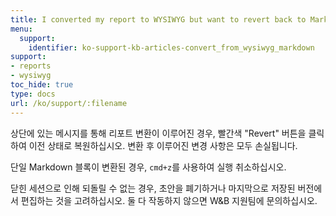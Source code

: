 ```yaml
---
title: I converted my report to WYSIWYG but want to revert back to Markdown
menu:
  support:
    identifier: ko-support-kb-articles-convert_from_wysiwyg_markdown
support:
- reports
- wysiwyg
toc_hide: true
type: docs
url: /ko/support/:filename
---
```


상단에 있는 메시지를 통해 리포트 변환이 이루어진 경우, 빨간색 "Revert" 버튼을 클릭하여 이전 상태로 복원하십시오. 변환 후 이루어진 변경 사항은 모두 손실됩니다.

단일 Markdown 블록이 변환된 경우, `cmd+z`를 사용하여 실행 취소하십시오.

닫힌 세션으로 인해 되돌릴 수 없는 경우, 초안을 폐기하거나 마지막으로 저장된 버전에서 편집하는 것을 고려하십시오. 둘 다 작동하지 않으면 W&B 지원팀에 문의하십시오.
